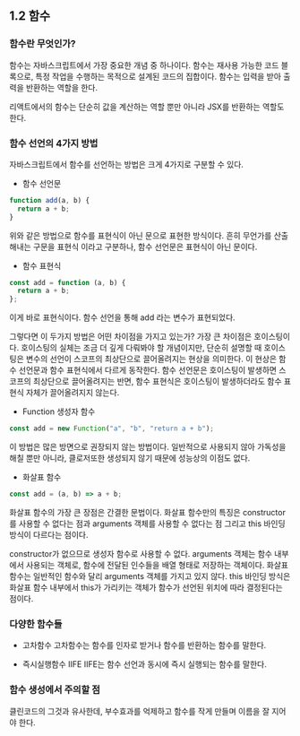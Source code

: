 ## 1.2 함수

### 함수란 무엇인가?

함수는 자바스크립트에서 가장 중요한 개념 중 하나이다.
함수는 재사용 가능한 코드 블록으로, 특정 작업을 수행하는 목적으로 설계된 코드의 집합이다.
함수는 입력을 받아 출력을 반환하는 역할을 한다.

리액트에서의 함수는 단순히 값을 계산하는 역할 뿐만 아니라 JSX를 반환하는 역할도 한다.

### 함수 선언의 4가지 방법

자바스크립트에서 함수를 선언하는 방법은 크게 4가지로 구분할 수 있다.

- 함수 선언문

```ts
function add(a, b) {
  return a + b;
}
```

위와 같은 방법으로 함수를 표현식이 아닌 문으로 표현한 방식이다.
흔히 무언가를 산출해내는 구문을 표현식 이라고 구분하나, 함수 선언문은 표현식이 아닌 문이다.

- 함수 표현식

```ts
const add = function (a, b) {
  return a + b;
};
```

이게 바로 표현식이다. 함수 선언을 통해 add 라는 변수가 표현되었다.

그렇다면 이 두가지 방법은 어떤 차이점을 가지고 있는가?
가장 큰 차이점은 호이스팅이다.
호이스팅의 실체는 조금 더 깊게 다뤄봐야 할 개념이지만, 단순히 설명할 때 호이스팅은 변수의 선언이 스코프의 최상단으로 끌어올려지는 현상을 의미한다.
이 현상은 함수 선언문과 함수 표현식에서 다르게 동작한다.
함수 선언문은 호이스팅이 발생하면 스코프의 최상단으로 끌어올려지는 반면, 함수 표현식은 호이스팅이 발생하더라도 함수 표현식 자체가 끌어올려지지 않는다.

- Function 생성자 함수

```ts
const add = new Function("a", "b", "return a + b");
```

이 방법은 많은 방면으로 권장되지 않는 방법이다. 일반적으로 사용되지 않아 가독성을 해칠 뿐만 아니라, 클로저또한 생성되지 않기 때문에 성능상의 이점도 없다.

- 화살표 함수

```ts
const add = (a, b) => a + b;
```

화살표 함수의 가장 큰 장점은 간결한 문법이다.
화살표 함수만의 특징은 constructor를 사용할 수 없다는 점과 arguments 객체를 사용할 수 없다는 점 그리고 this 바인딩 방식이 다르다는 점이다.

constructor가 없으므로 생성자 함수로 사용할 수 없다.
arguments 객체는 함수 내부에서 사용되는 객체로, 함수에 전달된 인수들을 배열 형태로 저장하는 객체이다. 화살표 함수는 일반적인 함수와 달리 arguments 객체를 가지고 있지 않다.
this 바인딩 방식은 화살표 함수 내부에서 this가 가리키는 객체가 함수가 선언된 위치에 따라 결정된다는 점이다.

### 다양한 함수들

- 고차함수
  고차함수는 함수를 인자로 받거나 함수를 반환하는 함수를 말한다.

- 즉시실행함수 IIFE
  IIFE는 함수 선언과 동시에 즉시 실행되는 함수를 말한다.

### 함수 생성에서 주의할 점

클린코드의 그것과 유사한데, 부수효과를 억제하고 함수를 작게 만들며 이름을 잘 지어야 한다.
